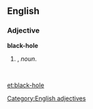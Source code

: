 ==English==

===Adjective===
'''black-hole'''

# {{attributive of|black hole|lang=en|nodot=1}}, ''noun''.
#: ''&nbsp;''

[[Category:English adjectives]]

[[et:black-hole]]